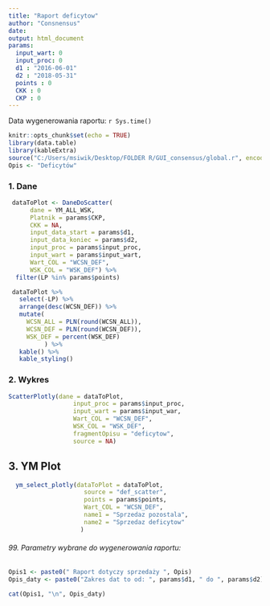 ```yaml
---
title: "Raport deficytow"
author: "Consnensus"
date:
output: html_document
params:
  input_wart: 0
  input_proc: 0
  d1 : "2016-06-01"
  d2 : "2018-05-31"
  points : 0
  CKK : 0
  CKP : 0
---
```


Data wygenerowania raportu: `r Sys.time()`

```r
knitr::opts_chunk$set(echo = TRUE)
library(data.table)
library(kableExtra)
source("C:/Users/msiwik/Desktop/FOLDER R/GUI_consensus/global.r", encoding = "UTF-8")
Opis <- "Deficytów"

```


### 1. Dane
```r

 dataToPlot <- DaneDoScatter(
      dane = YM_ALL_WSK,
      Platnik = params$CKP,
      CKK = NA,
      input_data_start = params$d1,
      input_data_koniec = params$d2,
      input_proc = params$input_proc,
      input_wart = params$input_wart,
      Wart_COL = "WCSN_DEF",
      WSK_COL = "WSK_DEF") %>%
  filter(LP %in% params$points)

 dataToPlot %>%
   select(-LP) %>%
   arrange(desc(WCSN_DEF)) %>%
   mutate(
     WCSN_ALL = PLN(round(WCSN_ALL)),
     WCSN_DEF = PLN(round(WCSN_DEF)),
     WSK_DEF = percent(WSK_DEF)
          ) %>%
   kable() %>%
   kable_styling()

```



### 2. Wykres
```r

ScatterPlotly(dane = dataToPlot,
                  input_proc = params$input_proc,
                  input_wart = params$input_war,
                  Wart_COL = "WCSN_DEF",
                  WSK_COL = "WSK_DEF",
                  fragmentOpisu = "deficytow",
                  source = NA)

```


## 3. YM Plot
```r


  ym_select_plotly(dataToPlot = dataToPlot,
                     source = "def_scatter",
                     points = params$points,
                     Wart_COL = "WCSN_DEF",
                     name1 = "Sprzedaz pozostala",
                     name2 = "Sprzedaz deficytow"
                    )


```


###### 99. Parametry wybrane do wygenerowania raportu:
```r
Opis1 <- paste0(" Raport dotyczy sprzedaży ", Opis)
Opis_daty <- paste0("Zakres dat to od: ", params$d1, " do ", params$d2)

cat(Opis1, "\n", Opis_daty)
```

